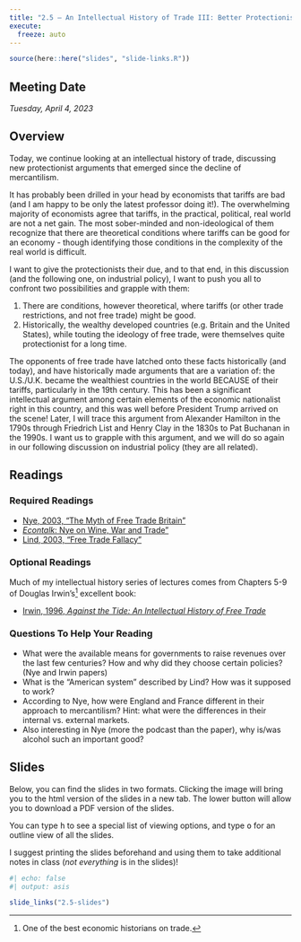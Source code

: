 ```yaml
---
title: "2.5 — An Intellectual History of Trade III: Better Protectionist Arguments — Class Content"
execute:
  freeze: auto
---
```


```r
source(here::here("slides", "slide-links.R"))
```

::: {.callout-note appearance="minimal"}
# Meeting Date

*Tuesday, April 4, 2023*
:::

## <i class="fas fa-info-circle fa-lg"></i> Overview

Today, we continue looking at an intellectual history of trade, discussing new protectionist arguments that emerged since the decline of mercantilism.

It has probably been drilled in your head by economists that tariffs are bad (and I am happy to be only the latest professor doing it!). The overwhelming majority of economists agree that tariffs, in the practical, political, real world are not a net gain. The most sober-minded and non-ideological of them recognize that there are theoretical conditions where tariffs can be good for an economy - though identifying those conditions in the complexity of the real world is difficult.

I want to give the protectionists their due, and to that end, in this discussion (and the following one, on industrial policy), I want to push you all to confront two possibilities and grapple with them:

1. There are conditions, however theoretical, where tariffs (or other trade restrictions, and not free trade) might be good.
2. Historically, the wealthy developed countries (e.g. Britain and the United States), while touting the ideology of free trade, were themselves quite protectionist for a long time. 

The opponents of free trade have latched onto these facts historically (and today), and have historically made arguments that are a variation of: the U.S./U.K. became the wealthiest countries in the world BECAUSE of their tariffs, particularly in the 19th century. This has been a significant intellectual argument among certain elements of the economic nationalist right in this country, and this was well before President Trump arrived on the scene! Later, I will trace this argument from Alexander Hamilton in the 1790s through Friedrich List and Henry Clay in the 1830s to Pat Buchanan in the 1990s. I want us to grapple with this argument, and we will do so again in our following discussion on industrial policy (they are all related).

## <i class="fas fa-book-reader fa-lg"></i> Readings

### Required Readings

- [<i class="fas fa-external-link-square-alt"></i> Nye, 2003, "The Myth of Free Trade Britain"](https://www.econlib.org/library/Columns/y2003/Nyefreetrade.html)
- [<i class="fas fa-podcast"></i> *Econtalk*: Nye on Wine, War and Trade"](https://www.econtalk.org/nye-on-wine-war-and-trade/)
- [<i class="fas fa-file-pdf"></i> Lind, 2003, "Free Trade Fallacy"](/readings/Lind-2003.pdf)

### Optional Readings

Much of my intellectual history series of lectures comes from Chapters 5-9 of Douglas Irwin’s^[One of the best economic historians on trade.] excellent book:

- [<i class="fas fa-book"></i> Irwin, 1996, *Against the Tide: An Intellectual History of Free Trade*](https://www.amazon.com/Against-Tide-Intellectual-History-Trade/dp/0691058962)

### Questions To Help Your Reading

- What were the available means for governments to raise revenues over the last few centuries? How and why did they choose certain policies? (Nye and Irwin papers)
- What is the "American system" described by Lind? How was it supposed to work? 
- According to Nye, how were England and France different in their approach to mercantilism? Hint: what were the differences in their internal vs. external markets. 
- Also interesting in Nye (more the podcast than the paper), why is/was alcohol such an important good? 

## <i class="fas fa-chalkboard-teacher"></i> Slides

Below, you can find the slides in two formats. Clicking the image will bring you to the html version of the slides in a new tab. The lower button will allow you to download a PDF version of the slides.

::: callout-tip
You can type <kbd>h</kbd> to see a special list of viewing options, and type <kbd>o</kbd> for an outline view of all the slides.
:::

I suggest printing the slides beforehand and using them to take additional notes in class (*not everything* is in the slides)!

```r
#| echo: false
#| output: asis

slide_links("2.5-slides")
```